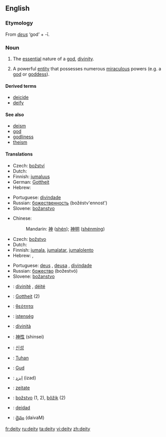 ==English==

===Etymology===
From {{L.}} ''[[deus]]'' ‘god’ + -ī.

===Noun===
{{en-noun|deit|ies}}

# {{context|religion}} The [[essential]] nature of a [[god]], [[divinity]].
# {{context|religion}} A powerful [[entity]] that possesses numerous [[miraculous]] powers (e.g. a [[god]] or [[goddess]]).

{{rfex|all}}

====Derived terms====
* [[deicide]]
* [[deify]]

====See also====
* [[deism]]
* [[god]]
* [[godliness]]
* [[theism]]

====Translations====
{{trans-top|essential nature of a god, divinity}}
*Czech: [[božství]] {{n}}
*Dutch: {{t|nl|godheid|f}}
*Finnish: [[jumaluus]]
*German: [[Gottheit]] {{f}}
*Hebrew: {{he-translation|אלוהות|elohút}} {{f}}
{{trans-mid}}
*Portuguese: [[divindade]] {{f}}
*Russian: [[божественность]] (božéstv'ennost') {{f}}
*Slovene: [[božanstvo]] {{n}}
{{trans-bottom}}

{{trans-top|a powerful entity that possesses numerous miraculous powers}}
*Chinese:
*:Mandarin: [[神]] ([[shén]]); [[神明]] ([[shénmíng]])
*Czech: [[božstvo]] {{n}}
*Dutch: {{t|nl|godheid|f}}
*Finnish: [[jumala]], [[jumalatar]], [[jumalolento]]
*Hebrew: {{he-translation|אלוהים|Elohím}}, {{he-translation|אל|él}} {{m}} {{s}}
{{trans-mid}}
*Portuguese: [[deus]] {{m}}, [[deusa]] {{f}}, [[divindade]] {{f}}
*Russian: [[божество]] (božestvó) {{n}}
*Slovene: [[božanstvo]] {{n}}
{{trans-bottom}}

{{checktrans}}
{{trans-top|Translations to be checked}}
*{{ttbc|French}}: [[divinité]] {{f}}, [[déité]] {{f}}
*{{ttbc|German}}: [[Gottheit]] {{f}} (2)
*{{ttbc|Greek}}: [[θεότητα]] {{f}}
*{{ttbc|Hungarian}}: [[istenség]]
*{{ttbc|Italian}}: [[divinità]] {{f}}
*{{ttbc|Japanese}}: [[神性]] (shinsei)
{{trans-mid}}
*{{ttbc|Korean}}: [[신성]]
*{{ttbc|Malay}}: [[Tuhan]]
*{{ttbc|Norwegian}}: [[Gud]]
*{{ttbc|Persian}}: [[ایزد]] (izad)
*{{ttbc|Romanian}}: [[zeitate]] {{f}}
*{{ttbc|Slovak}}: [[božstvo]] {{n}} (1, 2), [[bôžik]] {{m}} (2)
*{{ttbc|Spanish}}: [[deidad]] {{f}}
*{{ttbc|Telugu}}: [[దైవం]] (daivaM)
{{trans-bottom}}

[[fr:deity]]
[[ru:deity]]
[[ta:deity]]
[[vi:deity]]
[[zh:deity]]